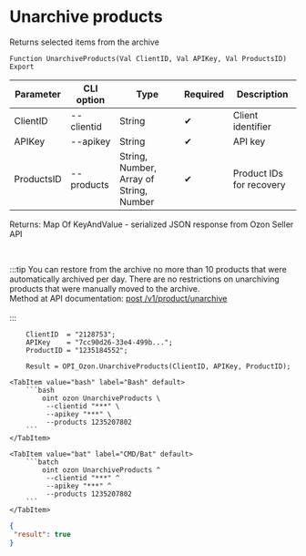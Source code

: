 ﻿---
sidebar_position: 13
---


# Unarchive products
 Returns selected items from the archive



`Function UnarchiveProducts(Val ClientID, Val APIKey, Val ProductsID) Export`

  | Parameter | CLI option | Type | Required | Description |
  |-|-|-|-|-|
  | ClientID | --clientid | String | &#x2714; | Client identifier |
  | APIKey | --apikey | String | &#x2714; | API key |
  | ProductsID | --products | String, Number, Array of String, Number | &#x2714; | Product IDs for recovery |

  
  Returns:  Map Of KeyAndValue - serialized JSON response from Ozon Seller API

<br/>

:::tip
You can restore from the archive no more than 10 products that were automatically archived per day. There are no restrictions on unarchiving products that were manually moved to the archive.<br/>
Method at API documentation: [post /v1/product/unarchive](https://docs.ozon.ru/api/seller/#operation/ProductAPI_ProductUnarchive)<br/>
<br/>
:::
<br/>


```bsl title="1C:Enterprise/OneScript code example"
    ClientID  = "2128753";
    APIKey    = "7cc90d26-33e4-499b...";
    ProductID = "1235184552";

    Result = OPI_Ozon.UnarchiveProducts(ClientID, APIKey, ProductID);
```
 

 <Tabs>
  
    <TabItem value="bash" label="Bash" default>
        ```bash
            oint ozon UnarchiveProducts \
             --clientid "***" \
             --apikey "***" \
             --products 1235207802
        ```
    </TabItem>
  
    <TabItem value="bat" label="CMD/Bat" default>
        ```batch
            oint ozon UnarchiveProducts ^
             --clientid "***" ^
             --apikey "***" ^
             --products 1235207802
        ```
    </TabItem>
</Tabs>


```json title="Result"
{
 "result": true
}
```
